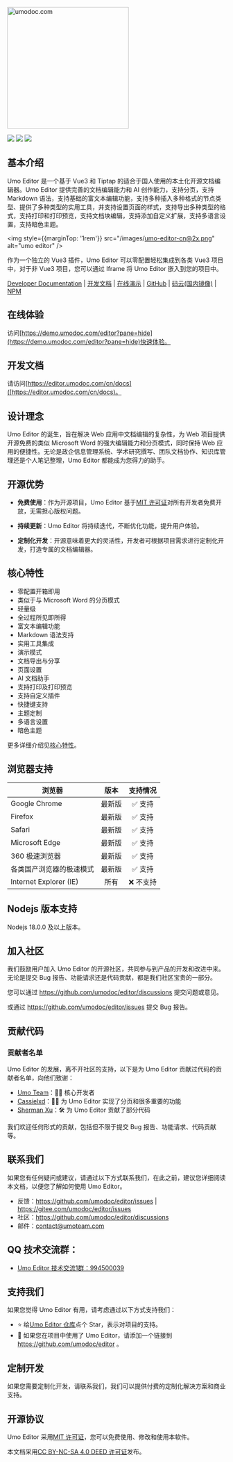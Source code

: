 <p style={{ textAlign: 'center', margin: '5rem 0 1rem' }}>
<a href="https://umodoc.com" target="_blank"><img src="/images/logo.svg" alt="umodoc.com" width="280" /></a>
</p>

<p style={{ textAlign: 'center' }}>
<a href="https://github.com/umodoc/editor/blob/main/LICENSE" target="_blank"><img src="https://img.shields.io/npm/l/@umoteam/editor" /></a>
<a href="https://www.npmjs.com/package/@umoteam/editor" target="_blank"><img src="https://img.shields.io/npm/v/@umoteam/editor" /></a>
<a href="https://www.npmjs.com/package/@umoteam/editor" target="_blank"><img src="https://img.shields.io/npm/d18m/@umoteam/editor" /></a>
</p>

## 基本介绍

Umo Editor 是一个基于 Vue3 和 Tiptap 的适合于国人使用的本土化开源文档编辑器。Umo Editor 提供完善的文档编辑能力和 AI 创作能力，支持分页，支持 Markdown 语法，支持基础的富文本编辑功能，支持多种插入多种格式的节点类型、提供了多种类型的实用工具，并支持设置页面的样式，支持导出多种类型的格式，支持打印和打印预览，支持文档块编辑，支持添加自定义扩展，支持多语言设置，支持暗色主题。

<img style={{marginTop: '1rem'}} src="/images/umo-editor-cn@2x.png" alt="umo editor" />

作为一个独立的 Vue3 插件，Umo Editor 可以零配置轻松集成到各类 Vue3 项目中，对于非 Vue3 项目，您可以通过 Iframe 将 Umo Editor 嵌入到您的项目中。

[Developer Documentation](https://editor.umodoc.com/en/docs) | [开发文档](https://editor.umodoc.com/cn/docs) | [在线演示](https://demo.umodoc.com/editor?lang=zh-CN) | [GitHub](https://github.com/umodoc/editor) | [码云(国内镜像)](https://gitee.com/umodoc/editor) | [NPM](https://www.npmjs.com/package/@umoteam/editor)

## 在线体验

访问[https://demo.umodoc.com/editor?pane=hide](https://demo.umodoc.com/editor?pane=hide)快速体验。

## 开发文档

请访问[https://editor.umodoc.com/cn/docs]([https://editor.umodoc.com/cn/docs)。

## 设计理念

Umo Editor 的诞生，旨在解决 Web 应用中文档编辑的复杂性，为 Web 项目提供开源免费的类似 Microsoft Word 的强大编辑能力和分页模式，同时保持 Web 应用的便捷性。无论是政企信息管理系统、学术研究撰写、团队文档协作、知识库管理还是个人笔记整理，Umo Editor 都能成为您得力的助手。

## 开源优势

- **免费使用**：作为开源项目，Umo Editor 基于[MIT 许可证](https://github.com/umo-editor/umo-editor/blob/main/LICENSE)对所有开发者免费开放，无需担心版权问题。

- **持续更新**：Umo Editor 将持续迭代，不断优化功能，提升用户体验。

- **定制化开发**：开源意味着更大的灵活性，开发者可根据项目需求进行定制化开发，打造专属的文档编辑器。

## 核心特性

- 零配置开箱即用
- 类似于与 Microsoft Word 的分页模式
- 轻量级
- 全过程所见即所得
- 富文本编辑功能
- Markdown 语法支持
- 实用工具集成
- 演示模式
- 文档导出与分享
- 页面设置
- AI 文档助手
- 支持打印及打印预览
- 支持自定义插件
- 快捷键支持
- 主题定制
- 多语言设置
- 暗色主题

更多详细介绍见[核心特性](./docs/features)。

## 浏览器支持 

| 浏览器 | 版本 | 支持情况 |
| --- | :---: | :---: |
| Google Chrome | 最新版 | ✅ 支持 |
| Firefox | 最新版 | ✅ 支持 |
| Safari | 最新版 | ✅ 支持 |
| Microsoft Edge | 最新版 | ✅ 支持 |
| 360 极速浏览器 | 最新版 | ✅ 支持 |
| 各类国产浏览器的极速模式 | 最新版 | ✅ 支持 |
| Internet Explorer (IE) | 所有 | ❌ 不支持 |

## Nodejs 版本支持

Nodejs 18.0.0 及以上版本。

## 加入社区

我们鼓励用户加入 Umo Editor 的开源社区，共同参与到产品的开发和改进中来。无论是提交 Bug 报告、功能请求还是代码贡献，都是我们社区宝贵的一部分。

您可以通过 https://github.com/umodoc/editor/discussions 提交问题或意见。

或通过 https://github.com/umodoc/editor/issues 提交 Bug 报告。

## 贡献代码

### 贡献者名单

Umo Editor 的发展，离不开社区的支持，以下是为 Umo Editor 贡献过代码的贡献者名单，向他们致谢：

- [Umo Team](https://github.com/umodoc)：👨‍💻 核心开发者
- [Cassielxd](https://github.com/Cassielxd)：💪🏻 为 Umo Editor 实现了分页和很多重要的功能
- [Sherman Xu](https://github.com/xuzhenjun130)：🛠️ 为 Umo Editor 贡献了部分代码

我们欢迎任何形式的贡献，包括但不限于提交 Bug 报告、功能请求、代码贡献等。

## 联系我们

如果您有任何疑问或建议，请通过以下方式联系我们，在此之前，建议您详细阅读本文档，以便您了解如何使用 Umo Editor。

- 反馈：https://github.com/umodoc/editor/issues | https://gitee.com/umodoc/editor/issues
- 社区：https://github.com/umodoc/editor/discussions
- 邮件：[contact@umoteam.com](mailto:contact@umoteam.com)

## QQ 技术交流群：

- [Umo Editor 技术交流1群：994500039](https://qm.qq.com/cgi-bin/qm/qr?k=BH_TYEK3Om0BkN4VMT9TQLRvHzEhkUvp&jump_from=webapi&authKey=xIMvInBso7hjJHh8+44+8IMHhLjvpegQJC0wFtZRir76+vgrBFcw98FVoqCxV7XX)

## 支持我们

如果您觉得 Umo Editor 有用，请考虑通过以下方式支持我们：

- ⭐ 给[Umo Editor 仓库](https://github.com/umodoc/editor)点个 Star，表示对项目的支持。
- 🔗 如果您在项目中使用了 Umo Editor，请添加一个链接到 https://github.com/umodoc/editor 。

## 定制开发

如果您需要定制化开发，请联系我们，我们可以提供付费的定制化解决方案和商业支持。

## 开源协议

Umo Editor 采用[MIT 许可证](https://github.com/umodoc/editor/blob/main/LICENSE)，您可以免费使用、修改和使用本软件。

本文档采用[CC BY-NC-SA 4.0 DEED 许可证](https://creativecommons.org/licenses/by-nc-sa/4.0/deed.zh-hans)发布。